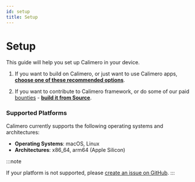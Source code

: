 ```yaml
---
id: setup
title: Setup
---
```



# Setup

This guide will help you set up Calimero in your device.

1. If you want to build on Calimero, or just want to use Calimero apps,
   [**choose one of these recommended options**](./packaged).

2. If you want to contribute to Calimero framework, or do some of our paid
   [bounties](https://calimero.network/bounties) -
   [**build it from Source**](./build-from-source).

### Supported Platforms

Calimero currently supports the following operating systems and architectures:

- **Operating Systems**: macOS, Linux
- **Architectures**: x86_64, arm64 (Apple Silicon)

:::note

If your platform is not supported, please
[create an issue on GitHub](https://github.com/calimero-network/core/issues).
:::
